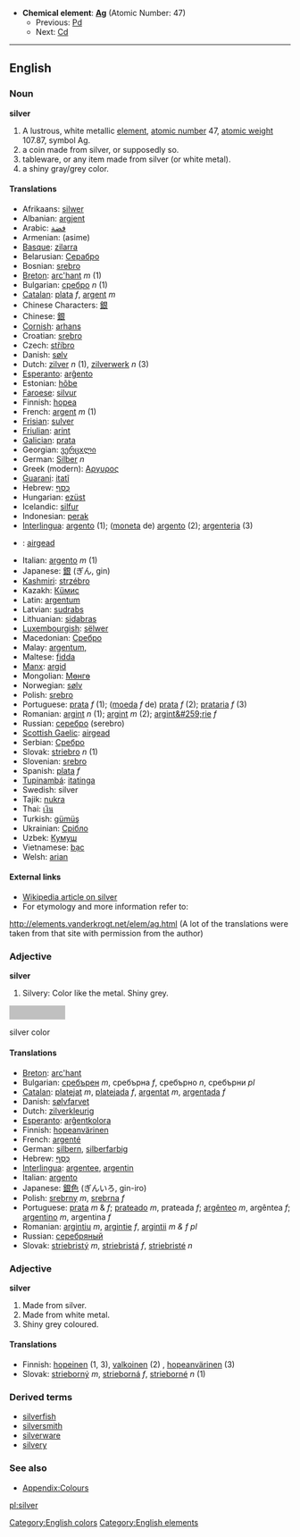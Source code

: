 *'''Chemical element''': '''[[Ag]]''' (Atomic Number: 47)
**Previous: [[Palladium|Pd]]
**Next: [[Cadmium|Cd]]

----

==English==
===Noun===
'''silver'''

# A lustrous, white metallic [[element]], [[atomic number]] 47, [[atomic weight]] 107.87, symbol Ag.
# a coin made from silver, or supposedly so.
# tableware, or any item made from silver (or white metal).
# a shiny gray/grey color.

==== Translations ====
*Afrikaans: [[silwer]]
*Albanian: [[argjent]]
*Arabic: [[فضة]]
*Armenian: (asime)
*[[Basque]]: [[zilarra]]
*Belarusian: [[Серабро]]
*Bosnian: [[srebro]]
*[[Breton]]: [[arc'hant]] ''m'' (1)
*Bulgarian: [[сребро]] ''n'' (1)
*[[Catalan]]: [[plata]] ''f'', [[argent]] ''m''
*Chinese Characters: [[銀]]
*Chinese: [[銀]]
*[[Cornish]]: [[arhans]]
*Croatian: [[srebro]]
*Czech: [[stříbro]]
*Danish: [[sølv]]
*Dutch: [[zilver]] ''n'' (1), [[zilverwerk]] ''n'' (3)
*[[Esperanto]]: [[arĝento]]
*Estonian: [[hõbe]]
*[[Faroese]]: [[silvur]]
*Finnish: [[hopea]]
*French: [[argent]] ''m'' (1)
*[[Frisian]]: [[sulver]]
*[[Friulian]]: [[arint]]
*[[Galician]]: [[prata]]
*Georgian: [[ვერცxლი]]
*German: [[Silber]] ''n''
*Greek (modern): [[Αργυρος]]
*[[Guarani]]: [[itatĩ]]
*Hebrew: [[כסף|כֶּסֶף]]
*Hungarian: [[ezüst]]
*Icelandic: [[silfur]]
*Indonesian: [[perak]]
*[[Interlingua]]: [[argento]] (1); ([[moneta]] de) [[argento]] (2); [[argenteria]] (3)
*{{ga}}: [[airgead]]
*Italian: [[argento]] ''m'' (1)
*Japanese: [[銀]] (ぎん, gin)
*[[Kashmiri]]: [[strzébro]]
*Kazakh: [[Кüмис]]
*Latin: [[argentum]]
*Latvian: [[sudrabs]]
*Lithuanian: [[sidabras]]
*[[Luxembourgish]]: [[sëlwer]]
*Macedonian: [[Сребро]]
*Malay: [[argentum,]]
*Maltese: [[fidda]]
*[[Manx]]: [[argid]]
*Mongolian: [[Мөнгө]]
*Norwegian: [[sølv]]
*Polish: [[srebro]]
*Portuguese: [[prata]] ''f'' (1); ([[moeda]] ''f'' de) [[prata]] ''f'' (2); [[prataria]] ''f'' (3)
*Romanian: [[argint]] ''n'' (1); [[argint]] ''m'' (2); [[argint&#259;rie]] ''f''
*Russian: [[серебро]] (serebro)
*[[Scottish Gaelic]]: [[airgead]]
*Serbian: [[Сребро]]
*Slovak: [[striebro]] ''n'' (1)
*Slovenian: [[srebro]]
*Spanish: [[plata]] ''f''
*[[Tupinambá]]: [[itatinga]]
*Swedish: silver
*Tajik: [[nukra]]
*Thai: [[เงิน]]
*Turkish: [[gümüş]]
*Ukrainian: [[Срiбло]]
*Uzbek: [[Кумуш]]
*Vietnamese: [[bạc]]
*Welsh: [[arian]]

====External links====
*[[w:en:silver|Wikipedia article on silver]]
*For etymology and more information refer to:
http://elements.vanderkrogt.net/elem/ag.html
(A lot of the translations were taken from that site with permission from the author)

===Adjective===
'''silver'''

# Silvery: Color like the metal. Shiny grey.

<div style="background-color:#C0C0C0; width:100px; height:25px;text-align:center">&nbsp;</div>silver color

====Translations====
* [[Breton]]: [[arc'hant]]
* Bulgarian: [[сребърен]] ''m'', сребърна ''f'', сребърно ''n'', сребърни ''pl''
* [[Catalan]]: [[platejat]] ''m'', [[platejada]] ''f'', [[argentat]] ''m'', [[argentada]] ''f''
* Danish: [[sølvfarvet]]
* Dutch: [[zilverkleurig]]
* [[Esperanto]]: [[arĝentkolora]]
* Finnish: [[hopeanvärinen]]
* French: [[argenté]]
* German: [[silbern]], [[silberfarbig]]
* Hebrew: [[כסף|כֶּסֶף]]
* [[Interlingua]]: [[argentee]], [[argentin]]
* Italian: [[argento]]
* Japanese: [[銀色]] (ぎんいろ, gin-iro)
* Polish: [[srebrny]] ''m'', [[srebrna]] ''f''
* Portuguese: [[prata]] ''m'' & ''f''; [[prateado]] ''m'', prateada ''f''; [[argênteo]] ''m'', argêntea ''f''; [[argentino]] ''m'', argentina ''f''
* Romanian: [[argintiu]] ''m'', [[argintie]] ''f'', [[argintii]] ''m & f pl''
* Russian: [[серебряный]]
* Slovak: [[striebristý]] ''m'', [[striebristá]] ''f'', [[striebristé]] ''n''

===Adjective===
'''silver'''

#Made from silver.
#Made from white metal.
#Shiny grey coloured.

==== Translations ====
*Finnish: [[hopeinen]] (1, 3), [[valkoinen]] (2) <!-- ?? -->, [[hopeanvärinen]] (3)
*Slovak: [[strieborný]] ''m'', [[strieborná]] ''f'', [[strieborné]] ''n'' (1)

===Derived terms===
*[[silverfish]]
*[[silversmith]]
*[[silverware]]
*[[silvery]]

===See also===
*[[Wiktionary_Appendix:Colours|Appendix:Colours]]

[[Category:English colors]]
[[Category:English elements]]
[[pl:silver]]